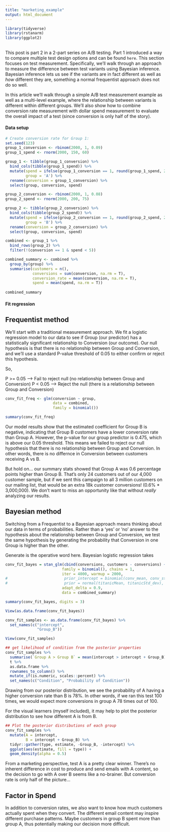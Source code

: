 ```yaml
---
title: "marketing_example"
output: html_document
---
```


```r
library(tidyverse)
library(rstanarm)
library(ggplot2)
```

## 

This post is part 2 in a 2-part series on A/B testing. Part 1 introduced a way to compare multiple test design options and can be found `here`. This section focuses on test measurement. Specifically, we'll walk through an approach to measure the difference between test variants using Bayesian inference. Bayesian inference lets us see if the variants are in fact different as well as *how* different they are, something a normal frequentist approach does not do so well. 

In this article we'll walk through a simple A/B test measurement example as well as a multi-level example, where the relationship between variants is different within different groups. We'll also show how to combine conversion rate measurement with dollar spend measurement to evaluate the overall impact of a test (since conversion is only half of the story). 

#### Data setup

```r
# Create conversion rate for Group 1:
set.seed(123)
group_1_conversion <- rbinom(2000, 1, 0.09)
group_1_spend <- rnorm(2000, 150, 60)

group_1 <- tibble(group_1_conversion) %>%
  bind_cols(tibble(group_1_spend)) %>%
  mutate(spend = ifelse(group_1_conversion == 1, round(group_1_spend, 2), NA),
         group = 'A') %>%
  rename(conversion = group_1_conversion) %>%
  select(group, conversion, spend)

group_2_conversion <- rbinom(2000, 1, 0.08)
group_2_spend <- rnorm(2000, 200, 75)

group_2 <- tibble(group_2_conversion) %>%
  bind_cols(tibble(group_2_spend)) %>%
  mutate(spend = ifelse(group_2_conversion == 1, round(group_2_spend, 2), NA),
         group = 'B') %>%
  rename(conversion = group_2_conversion) %>%
  select(group, conversion, spend)

combined <- group_1 %>%
  bind_rows(group_2) %>%
  filter(!(conversion == 1 & spend < 5))

combined_summary <- combined %>%
  group_by(group) %>%
  summarise(customers = n(),
            conversions = sum(conversion, na.rm = T),
            conversion_rate = mean(conversion, na.rm = T),
            spend = mean(spend, na.rm = T))
  
combined_summary

```


#### Fit regression

## Frequentist method

We'll start with a traditional measurement approach. We fit a logistic regression model to our data to see if Group (our predictor) has a statistically significant relationship to Conversion (our outcome). Our null hypothesis is that there is no relationship between Group and Conversion, and we'll use a standard P-value threshold of 0.05 to either confirm or reject this hypothesis. 

So,

P >= 0.05 --> Fail to reject null (no relationship between Group and Conversion)
P < 0.05 -->  Reject the null (there is a relationship between Group and Conversion)

```r
conv_fit_freq <- glm(conversion ~ group,
                     data = combined,
                     family = binomial())

summary(conv_fit_freq)
```

Our model results show that the estimated coefficient for Group B is negative, indicating that Group B customers have a lower conversion rate than Group A. However, the p-value for our group predictor is 0.475, which is above our 0.05 threshold. This means we failed to reject our null hypothesis that there is no relationship between Group and Conversion. In other words, there is no differnce in Conversion between customers receiving A vs B. 

But hold on... our summary stats showed that Group A was 0.6 percentage points higher than Group B. That's only 24 customers out of our 4,000 customer sample, but if we sent this campaign to all 3 million customers on our mailing list, that would be an extra 18k customer conversions! (0.6% * 3,000,000). We don't want to miss an opportunity like that without _really_ analyzing our results. 

## Bayesian method

Switching from a Frequentist to a Bayesian approach means thinking about our data in terms of probabilities. Rather than a 'yes' or 'no' answer to the hypothesis about the relationship between Group and Conversion, we test the same hypothesis by generating the probability that Conversion in one Group is higher than the other. 

Generate is the operative word here. Bayesian logistic regression takes 

```r
conv_fit_bayes = stan_glm(cbind(conversions, customers - conversions) ~ group,
                         family = binomial(), chains = 1, 
                         iter = 4000, warmup = 2000,
#                         prior_intercept = binomial(conv_mean, conv_std),
#                         prior = normal(titanicMean, titanicStd_dev),
                         adapt_delta = 0.9,
                         data = combined_summary)

summary(conv_fit_bayes, digits = 3)

View(as.data.frame(conv_fit_bayes))

conv_fit_samples <- as.data.frame(conv_fit_bayes) %>%
  set_names(c("intercept",
              "Group_B"))

View(conv_fit_samples)
```



```r
## get likelihood of condition from the posterior properties
conv_fit_samples %>%
  summarise(`Group A > Group B` = mean(intercept > intercept + Group_B)) %>%
  t %>%
  as.data.frame %>%
  rownames_to_column() %>%
  mutate_if(is.numeric, scales::percent) %>%
  set_names(c("Condition", "Probability of Condition"))
```

Drawing from our posterior distribution, we see the probability of A having a higher conversion rate than B is 78%. In other words, if we ran this test 100 times, we would expect more conversions in group A 78 times out of 100. 

For the visual learners (myself included), it may help to plot the posterior distribution to see how different A is from B. 

```r
## Plot the posterior distributions of each group
conv_fit_samples %>%
  mutate(A = intercept,
         B = intercept + Group_B) %>%
  tidyr::gather(type, estimate, -Group_B, -intercept) %>%
  ggplot(aes(estimate, fill = type)) +
  geom_density(alpha = 0.5)
```

From a marketing perspective, test A is a pretty clear winner. There's no inherent difference in cost to produce and send emails with A content, so the decision to go with A over B seems like a no-brainer. But conversion rate is only half of the picture...

## Factor in Spend

In addition to conversion rates, we also want to know how much customers actually spent when they convert. The different email content may inspire different purchase patterns. Maybe customers in group B spent more than group A, thus potentially making our decision more difficult. 



